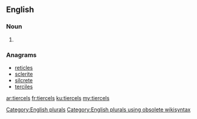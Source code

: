 ==English==

===Noun===
{{head|en}}

# {{plural of|tiercel}}

===Anagrams===
* [[reticles#English|reticles]]
* [[sclerite#English|sclerite]]
* [[silcrete#English|silcrete]]
* [[terciles#English|terciles]]

[[Category:English plurals]][[Category:English plurals using obsolete wikisyntax]]

[[ar:tiercels]]
[[fr:tiercels]]
[[ku:tiercels]]
[[my:tiercels]]